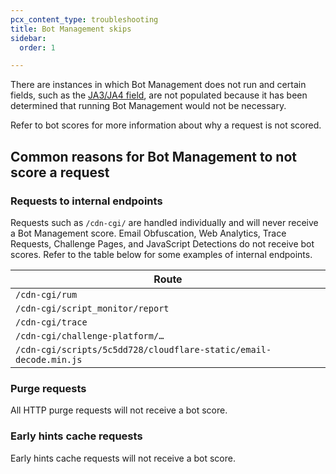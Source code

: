 ```yaml
---
pcx_content_type: troubleshooting
title: Bot Management skips
sidebar:
  order: 1

---
```



There are instances in which Bot Management does not run and certain fields, such as the [JA3/JA4 field](/bots/additional-configurations/ja3-ja4-fingerprint/), are not populated because it has been determined that running Bot Management would not be necessary.

Refer to <GlossaryTooltip term="bot score" link="/bots/concepts/bot-score/#not-computed">bot scores</GlossaryTooltip> for more information about why a request is not scored.

## Common reasons for Bot Management to not score a request

### Requests to internal endpoints

Requests such as `/cdn-cgi/` are handled individually and will never receive a Bot Management score. Email Obfuscation, Web Analytics, Trace Requests, Challenge Pages, and JavaScript Detections do not receive bot scores. Refer to the table below for some examples of internal endpoints.

| Route                                                             |
| ----------------------------------------------------------------- |
| `/cdn-cgi/rum`                                                    |
| `/cdn-cgi/script_monitor/report`                                  |
| `/cdn-cgi/trace`                                                  |
| `/cdn-cgi/challenge-platform/…`                                   |
| `/cdn-cgi/scripts/5c5dd728/cloudflare-static/email-decode.min.js` |

### Purge requests

All HTTP purge requests will not receive a bot score.

### Early hints cache requests

Early hints cache requests will not receive a bot score.
